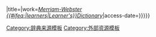 {{cite web|url={{#ifeq:{{{2|}}}|learners|https://www.learnersdictionary.com/definition/|https://www.merriam-webster.com/dictionary/}}{{urlencode:{{{1}}}|PATH}}|title={{{1}}}|work=''[[梅里厄姆-韦伯斯特|Merriam-Webster {{#ifeq:{{{2|}}}|learners|Learner's{{sp}}}}Dictionary]]''|access-date={{{accessdate|{{{access-date|}}}}}}}}<noinclude>{{Documentation|content=
本模板用於征引《[[韦氏词典]]》（[https://www.merriam-webster.com/dictionary/ 免费-{zh-hans:在线; zh-hant:線上}-版本]）中的英文詞條-{zh-hans:信息; zh-hant:資訊}-，在填写所要引用的詞條後，可使用 <kbd>access-date</kbd> 参数指定检索日期。

{{Markup
| <nowiki>{{Cite Merriam-Webster|spoon|access-date=</nowiki>{{CURRENTYEAR}}-{{CURRENTMONTH}}-{{CURRENTDAY2}}<nowiki>}}</nowiki> | {{MerriamWebsterDictionary|spoon|access-date={{CURRENTYEAR}}-{{CURRENTMONTH}}-{{CURRENTDAY2}}}}
}}

{{Markup
| <nowiki>{{Cite Merriam-Webster|spoon}}</nowiki> | {{MerriamWebsterDictionary|spoon}}
}}

{{Markup
| <nowiki>{{Cite Merriam-Webster|spoon|learners}}</nowiki> | {{MerriamWebsterDictionary|spoon|learners}}
}}
}}

[[Category:辞典来源模板]]
[[Category:外部资源模板]]
</noinclude>